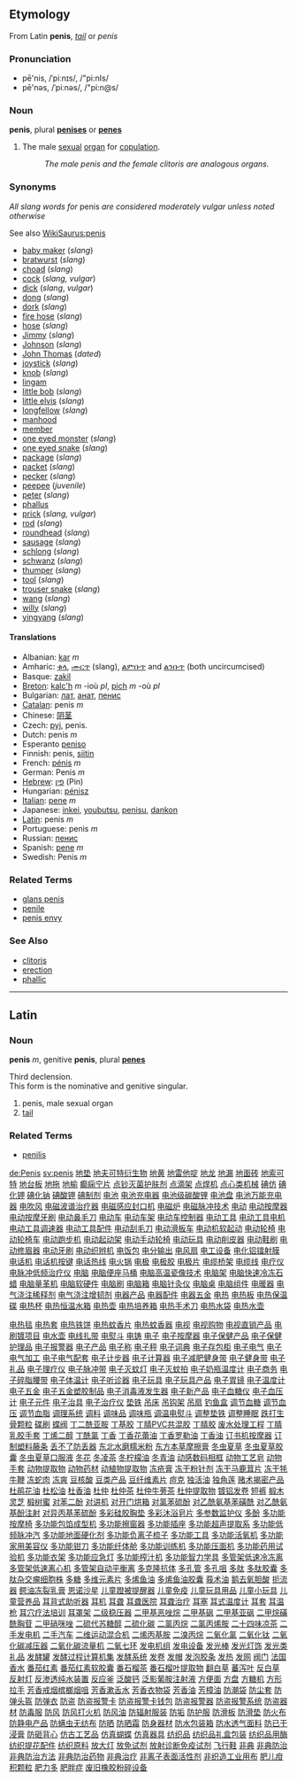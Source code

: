 ==Etymology==
From Latin '''penis''', ''[[tail]]'' or ''penis''

===Pronunciation===
*pē'nis, /ˈpiːnɪs/, /"pi:nIs/
*pē'nəs, /ˈpiːnəs/, /"pi:n@s/

===Noun===
'''penis''', plural '''[[penises]]''' or '''[[penes]]'''

# The male [[sexual]] [[organ]] for [[copulation]].
#:''The male penis and the female clitoris are analogous organs.''

===Synonyms===
''All slang words for'' penis ''are considered moderately vulgar unless noted otherwise''

See also [[WikiSaurus:penis]]
*[[baby maker]] (''slang'')
*[[bratwurst]] (''slang'')
*[[choad]] (''slang'')
*[[cock]] (''slang, vulgar'')
*[[dick]] (''slang'', ''vulgar'')
*[[dong]] (''slang'')
*[[dork]] (''slang'')
*[[fire hose]] (''slang'')
*[[hose]] (''slang'')
*[[Jimmy]] (''slang'')
*[[Johnson]] (''slang'')
*[[John Thomas]] (''dated'') <!-- Or is it still used outside Lady Chatterley's Lover? -->
*[[joystick]] (''slang'')
*[[knob]] (''slang'')
*[[lingam]]
*[[little bob]] (''slang'')
*[[little elvis]] (''slang'')
*[[longfellow]] (''slang'')
*[[manhood]]
*[[member]]
*[[one eyed monster]] (''slang'')
*[[one eyed snake]] (''slang'')
*[[package]] (''slang'')
*[[packet]] (''slang'')
*[[pecker]] (''slang'')
*[[peepee]] (''juvenile'')
*[[peter]] (''slang'')
*[[phallus]]
*[[prick]] (''slang, vulgar'')
*[[rod]] (''slang'')
*[[roundhead]] (''slang'')
*[[sausage]] (''slang'')
*[[schlong]] (''slang'')
*[[schwanz]] (''slang'')
*[[thumper]] (''slang'')
*[[tool]] (''slang'')
*[[trouser snake]] (''slang'')
*[[wang]] (''slang'')
*[[willy]] (''slang'')
*[[yingyang]] (''slang'')



==== Translations ====
*Albanian: [[kar]] ''m''
*Amharic: [[ቁላ]], [[ሙርጥ]] (slang), [[ልምቡጥ]] and [[ልንቡጥ]] (both uncircumcised)
*Basque: [[zakil]]
*[[Breton]]: [[kalc'h]] ''m'' -ioù ''pl'', [[pich]] ''m'' -où ''pl''
*Bulgarian: [[лат]], [[анат]], [[пенис]]
*[[Catalan]]: penis ''m''
*Chinese: [[阴茎]]
*Czech: [[pyj]], penis.
*Dutch: penis ''m''
*Esperanto [[peniso]]
*Finnish: penis, [[siitin]]
*French: [[pénis]] ''m''
*German: Penis ''m''
*[[Hebrew]]: [[פין]] (Pin)
*Hungarian: [[pénisz]]
*[[Italian]]: [[pene]] ''m''
*Japanese: [[inkei]], [[youbutsu]], [[penisu]], [[dankon]]
*[[Latin]]: penis ''m''
*Portuguese: penis ''m''
*Russian: [[пенис]]
*Spanish: [[pene]] ''m''
*Swedish: Penis ''m''

=== Related Terms ===
*[[glans penis]]
*[[penile]]
*[[penis envy]]

===See Also===
*[[clitoris]]
*[[erection]]
*[[phallic]]

----

==Latin==

===Noun===
'''penis''' ''m'', genitive '''penis''', plural '''[[penes]]'''

Third declension.<br>
This form is the nominative and genitive singular.

# penis, male sexual organ
# [[tail]]

===Related Terms===
*[[penilis]]

[[de:Penis]]
[[sv:penis]]
[http://www.999777888.com/jkcy003/001.htm 地垫]
[http://www.999777888.com/jkcy003/002.htm 地夫可特衍生物]
[http://www.999777888.com/jkcy003/003.htm 地黄]
[http://www.999777888.com/jkcy003/004.htm 地雷他啶]
[http://www.999777888.com/jkcy003/005.htm 地龙]
[http://www.999777888.com/jkcy003/006.htm 地漏]
[http://www.999777888.com/jkcy003/007.htm 地面砖]
[http://www.999777888.com/jkcy003/008.htm 地索可特]
[http://www.999777888.com/jkcy003/009.htm 地台板]
[http://www.999777888.com/jkcy003/010.htm 地拖]
[http://www.999777888.com/jkcy003/011.htm 地榆]
[http://www.999777888.com/jkcy003/012.htm 癫痫宁片]
[http://www.999777888.com/jkcy003/013.htm 点钞灭菌护肤剂]
[http://www.999777888.com/jkcy003/014.htm 点滴架]
[http://www.999777888.com/jkcy003/015.htm 点焊机]
[http://www.999777888.com/jkcy003/016.htm 点心类机械]
[http://www.999777888.com/jkcy003/017.htm 碘仿]
[http://www.999777888.com/jkcy003/018.htm 碘化钾]
[http://www.999777888.com/jkcy003/019.htm 碘化钠]
[http://www.999777888.com/jkcy003/020.htm 碘酸钾]
[http://www.999777888.com/jkcy003/021.htm 碘制剂]
[http://www.999777888.com/jkcy003/022.htm 电池]
[http://www.999777888.com/jkcy003/023.htm 电池充电器]
[http://www.999777888.com/jkcy003/024.htm 电池级碳酸锂]
[http://www.999777888.com/jkcy003/025.htm 电池盘]
[http://www.999777888.com/jkcy003/026.htm 电池万能充电器]
[http://www.999777888.com/jkcy003/027.htm 电吹风]
[http://www.999777888.com/jkcy003/028.htm 电磁波谱治疗器]
[http://www.999777888.com/jkcy003/029.htm 电磁感应封口机]
[http://www.999777888.com/jkcy003/030.htm 电磁炉]
[http://www.999777888.com/jkcy003/031.htm 电磁脉冲技术]
[http://www.999777888.com/jkcy003/032.htm 电动]
[http://www.999777888.com/jkcy003/033.htm 电动按摩器]
[http://www.999777888.com/jkcy003/034.htm 电动按摩牙刷]
[http://www.999777888.com/jkcy003/035.htm 电动鼻毛刀]
[http://www.999777888.com/jkcy003/036.htm 电动车]
[http://www.999777888.com/jkcy003/037.htm 电动车架]
[http://www.999777888.com/jkcy003/038.htm 电动车控制器]
[http://www.999777888.com/jkcy003/039.htm 电动工具]
[http://www.999777888.com/jkcy003/040.htm 电动工具电机]
[http://www.999777888.com/jkcy003/041.htm 电动工具调速器]
[http://www.999777888.com/jkcy003/042.htm 电动工具配件]
[http://www.999777888.com/jkcy003/043.htm 电动刮毛刀]
[http://www.999777888.com/jkcy003/044.htm 电动滑板车]
[http://www.999777888.com/jkcy003/045.htm 电动机软起动]
[http://www.999777888.com/jkcy003/046.htm 电动轮椅]
[http://www.999777888.com/jkcy003/047.htm 电动轮椅车]
[http://www.999777888.com/jkcy003/048.htm 电动跑步机]
[http://www.999777888.com/jkcy003/049.htm 电动起动架]
[http://www.999777888.com/jkcy003/050.htm 电动手动轮椅]
[http://www.999777888.com/jkcy003/051.htm 电动玩具]
[http://www.999777888.com/jkcy003/052.htm 电动削皮器]
[http://www.999777888.com/jkcy003/053.htm 电动鞋刷]
[http://www.999777888.com/jkcy003/054.htm 电动修眉器]
[http://www.999777888.com/jkcy003/055.htm 电动牙刷]
[http://www.999777888.com/jkcy003/056.htm 电动织辫机]
[http://www.999777888.com/jkcy003/057.htm 电饭包]
[http://www.999777888.com/jkcy003/058.htm 电分输出]
[http://www.999777888.com/jkcy003/059.htm 电风扇]
[http://www.999777888.com/jkcy003/060.htm 电工设备]
[http://www.999777888.com/jkcy003/061.htm 电化铝镭射膜]
[http://www.999777888.com/jkcy003/062.htm 电话机]
[http://www.999777888.com/jkcy003/063.htm 电话机按键]
[http://www.999777888.com/jkcy003/064.htm 电话热线]
[http://www.999777888.com/jkcy003/065.htm 电火锅]
[http://www.999777888.com/jkcy003/066.htm 电极]
[http://www.999777888.com/jkcy003/067.htm 电极胶]
[http://www.999777888.com/jkcy003/068.htm 电极片]
[http://www.999777888.com/jkcy003/069.htm 电缆桥架]
[http://www.999777888.com/jkcy003/070.htm 电缆线]
[http://www.999777888.com/jkcy003/071.htm 电疗仪]
[http://www.999777888.com/jkcy003/072.htm 电脉冲低频治疗仪]
[http://www.999777888.com/jkcy003/073.htm 电脑]
[http://www.999777888.com/jkcy003/074.htm 电脑便座马桶]
[http://www.999777888.com/jkcy003/075.htm 电脑高温瓷像技术]
[http://www.999777888.com/jkcy003/076.htm 电脑架]
[http://www.999777888.com/jkcy003/077.htm 电脑快速冷冻石蜡]
[http://www.999777888.com/jkcy003/078.htm 电脑量革机]
[http://www.999777888.com/jkcy003/079.htm 电脑软硬件]
[http://www.999777888.com/jkcy003/080.htm 电脑刷]
[http://www.999777888.com/jkcy003/081.htm 电脑箱]
[http://www.999777888.com/jkcy003/082.htm 电脑针灸仪]
[http://www.999777888.com/jkcy003/083.htm 电脑桌]
[http://www.999777888.com/jkcy003/084.htm 电脑组件]
[http://www.999777888.com/jkcy003/085.htm 电暖器]
[http://www.999777888.com/jkcy003/086.htm 电气浇注稀释剂]
[http://www.999777888.com/jkcy003/087.htm 电气浇注增韧剂]
[http://www.999777888.com/jkcy003/088.htm 电器产品]
[http://www.999777888.com/jkcy003/089.htm 电器配件]
[http://www.999777888.com/jkcy003/090.htm 电器五金]
[http://www.999777888.com/jkcy003/091.htm 电热]
[http://www.999777888.com/jkcy003/092.htm 电热板]
[http://www.999777888.com/jkcy003/093.htm 电热保温碟]
[http://www.999777888.com/jkcy003/094.htm 电热杯]
[http://www.999777888.com/jkcy003/095.htm 电热恒温水箱]
[http://www.999777888.com/jkcy003/096.htm 电热壶]
[http://www.999777888.com/jkcy003/097.htm 电热培养箱]
[http://www.999777888.com/jkcy003/098.htm 电热手术刀]
[http://www.999777888.com/jkcy003/099.htm 电热水袋]
[http://www.999777888.com/jkcy003/100.htm 电热水壶]
<p>[http://www.999777888.com/jkcy003/101.htm 电热毯]
[http://www.999777888.com/jkcy003/102.htm 电热套]
[http://www.999777888.com/jkcy003/103.htm 电热铁饼]
[http://www.999777888.com/jkcy003/104.htm 电热蚊香片]
[http://www.999777888.com/jkcy003/105.htm 电热蚊香器]
[http://www.999777888.com/jkcy003/106.htm 电视]
[http://www.999777888.com/jkcy003/107.htm 电视购物]
[http://www.999777888.com/jkcy003/108.htm 电视直销产品]
[http://www.999777888.com/jkcy003/109.htm 电刷镀项目]
[http://www.999777888.com/jkcy003/110.htm 电水壶]
[http://www.999777888.com/jkcy003/111.htm 电线扎带]
[http://www.999777888.com/jkcy003/112.htm 电熨斗]
[http://www.999777888.com/jkcy003/113.htm 电铸]
[http://www.999777888.com/jkcy003/114.htm 电子]
[http://www.999777888.com/jkcy003/115.htm 电子按摩器]
[http://www.999777888.com/jkcy003/116.htm 电子保健产品]
[http://www.999777888.com/jkcy003/117.htm 电子保健护理品]
[http://www.999777888.com/jkcy003/118.htm 电子报警器]
[http://www.999777888.com/jkcy003/119.htm 电子产品]
[http://www.999777888.com/jkcy003/120.htm 电子称]
[http://www.999777888.com/jkcy003/121.htm 电子秤]
[http://www.999777888.com/jkcy003/122.htm 电子词典]
[http://www.999777888.com/jkcy003/123.htm 电子存包柜]
[http://www.999777888.com/jkcy003/124.htm 电子电气]
[http://www.999777888.com/jkcy003/125.htm 电子电气加工]
[http://www.999777888.com/jkcy003/126.htm 电子电气配套]
[http://www.999777888.com/jkcy003/127.htm 电子计步器]
[http://www.999777888.com/jkcy003/128.htm 电子计算器]
[http://www.999777888.com/jkcy003/129.htm 电子减肥健身带]
[http://www.999777888.com/jkcy003/130.htm 电子健身带]
[http://www.999777888.com/jkcy003/131.htm 电子礼品]
[http://www.999777888.com/jkcy003/132.htm 电子理疗仪]
[http://www.999777888.com/jkcy003/133.htm 电子脉冲带]
[http://www.999777888.com/jkcy003/134.htm 电子灭蚊灯]
[http://www.999777888.com/jkcy003/135.htm 电子灭蚊拍]
[http://www.999777888.com/jkcy003/136.htm 电子奶瓶温度计]
[http://www.999777888.com/jkcy003/137.htm 电子商务]
[http://www.999777888.com/jkcy003/138.htm 电子碎脂腰带]
[http://www.999777888.com/jkcy003/139.htm 电子体温计]
[http://www.999777888.com/jkcy003/140.htm 电子听诊器]
[http://www.999777888.com/jkcy003/141.htm 电子玩具]
[http://www.999777888.com/jkcy003/142.htm 电子玩具产品]
[http://www.999777888.com/jkcy003/143.htm 电子胃镜]
[http://www.999777888.com/jkcy003/144.htm 电子温度计]
[http://www.999777888.com/jkcy003/145.htm 电子五金]
[http://www.999777888.com/jkcy003/146.htm 电子五金塑胶制品]
[http://www.999777888.com/jkcy003/147.htm 电子消毒液发生器]
[http://www.999777888.com/jkcy003/148.htm 电子新产品]
[http://www.999777888.com/jkcy003/149.htm 电子血糖仪]
[http://www.999777888.com/jkcy003/150.htm 电子血压计]
[http://www.999777888.com/jkcy003/151.htm 电子元件]
[http://www.999777888.com/jkcy003/152.htm 电子治具]
[http://www.999777888.com/jkcy003/153.htm 电子治疗仪]
[http://www.999777888.com/jkcy003/154.htm 垫铁]
[http://www.999777888.com/jkcy003/155.htm 吊床]
[http://www.999777888.com/jkcy003/156.htm 吊钩架]
[http://www.999777888.com/jkcy003/157.htm 吊扇]
[http://www.999777888.com/jkcy003/158.htm 钓鱼盒]
[http://www.999777888.com/jkcy003/159.htm 调节血糖]
[http://www.999777888.com/jkcy003/160.htm 调节血压]
[http://www.999777888.com/jkcy003/161.htm 调节血脂]
[http://www.999777888.com/jkcy003/162.htm 调理系统]
[http://www.999777888.com/jkcy003/163.htm 调料]
[http://www.999777888.com/jkcy003/164.htm 调味品]
[http://www.999777888.com/jkcy003/165.htm 调味瓶]
[http://www.999777888.com/jkcy003/166.htm 调温电熨斗]
[http://www.999777888.com/jkcy003/167.htm 调整垫铁]
[http://www.999777888.com/jkcy003/168.htm 调整睡眠]
[http://www.999777888.com/jkcy003/169.htm 跌打生骨颗粒]
[http://www.999777888.com/jkcy003/170.htm 碟刷]
[http://www.999777888.com/jkcy003/171.htm 蝶阀]
[http://www.999777888.com/jkcy003/172.htm 丁二酰亚胺]
[http://www.999777888.com/jkcy003/173.htm 丁基胶]
[http://www.999777888.com/jkcy003/174.htm 丁腈PVC共混胶]
[http://www.999777888.com/jkcy003/175.htm 丁腈胶]
[http://www.999777888.com/jkcy003/176.htm 废水处理工程]
[http://www.999777888.com/jkcy003/177.htm 丁腈乳胶手套]
[http://www.999777888.com/jkcy003/178.htm 丁烯二醇]
[http://www.999777888.com/jkcy003/179.htm 丁酰氯]
[http://www.999777888.com/jkcy003/180.htm 丁香]
[http://www.999777888.com/jkcy003/181.htm 丁香花蕾油]
[http://www.999777888.com/jkcy003/182.htm 丁香罗勒油]
[http://www.999777888.com/jkcy003/183.htm 丁香油]
[http://www.999777888.com/jkcy003/184.htm 订书机按摩器]
[http://www.999777888.com/jkcy003/185.htm 订制塑料藤条]
[http://www.999777888.com/jkcy003/186.htm 丢不了防丢器]
[http://www.999777888.com/jkcy003/187.htm 东北水磨糯米粉]
[http://www.999777888.com/jkcy003/188.htm 东方本草摩擦膏]
[http://www.999777888.com/jkcy003/189.htm 冬虫夏草]
[http://www.999777888.com/jkcy003/190.htm 冬虫夏草胶囊]
[http://www.999777888.com/jkcy003/191.htm 冬虫夏草口服液]
[http://www.999777888.com/jkcy003/192.htm 冬花]
[http://www.999777888.com/jkcy003/193.htm 冬凌茶]
[http://www.999777888.com/jkcy003/194.htm 冬柠檬油]
[http://www.999777888.com/jkcy003/195.htm 冬青油]
[http://www.999777888.com/jkcy003/196.htm 动感数码相框]
[http://www.999777888.com/jkcy003/197.htm 动物工艺皂]
[http://www.999777888.com/jkcy003/198.htm 动物手套]
[http://www.999777888.com/jkcy003/199.htm 动物提取物]
[http://www.999777888.com/jkcy003/200.htm 动物药材]
[http://www.999777888.com/jkcy003/201.htm 动植物提取物]
[http://www.999777888.com/jkcy003/202.htm 冻疮膏]
[http://www.999777888.com/jkcy003/203.htm 冻干粉针剂]
[http://www.999777888.com/jkcy003/204.htm 冻干马鹿茸片]
[http://www.999777888.com/jkcy003/205.htm 冻干牦牛鞭]
[http://www.999777888.com/jkcy003/206.htm 冻蛇肉]
[http://www.999777888.com/jkcy003/207.htm 冻爽]
[http://www.999777888.com/jkcy003/208.htm 豆核酸]
[http://www.999777888.com/jkcy003/209.htm 豆类产品]
[http://www.999777888.com/jkcy003/210.htm 豆纤维素片]
[http://www.999777888.com/jkcy003/211.htm 痘克]
[http://www.999777888.com/jkcy003/212.htm 独活油]
[http://www.999777888.com/jkcy003/213.htm 独角莲]
[http://www.999777888.com/jkcy003/214.htm 赌术揭密产品]
[http://www.999777888.com/jkcy003/215.htm 杜鹃花油]
[http://www.999777888.com/jkcy003/216.htm 杜松油]
[http://www.999777888.com/jkcy003/217.htm 杜香油]
[http://www.999777888.com/jkcy003/218.htm 杜仲]
[http://www.999777888.com/jkcy003/219.htm 杜仲茶]
[http://www.999777888.com/jkcy003/220.htm 杜仲牛蒡茶]
[http://www.999777888.com/jkcy003/221.htm 杜仲提取物]
[http://www.999777888.com/jkcy003/222.htm 镀铝发卷]
[http://www.999777888.com/jkcy003/223.htm 短裤]
[http://www.999777888.com/jkcy003/224.htm 椴木灵芝]
[http://www.999777888.com/jkcy003/225.htm 椴树蜜]
[http://www.999777888.com/jkcy003/226.htm 对苯二酚]
[http://www.999777888.com/jkcy003/227.htm 对讲机]
[http://www.999777888.com/jkcy003/228.htm 对开门烘箱]
[http://www.999777888.com/jkcy003/229.htm 对氯苯硫酚]
[http://www.999777888.com/jkcy003/230.htm 对乙酰氨基苯磺酰]
[http://www.999777888.com/jkcy003/231.htm 对乙酰氨基酚注射]
[http://www.999777888.com/jkcy003/232.htm 对异丙基苯硫酚]
[http://www.999777888.com/jkcy003/233.htm 多彩硅胶胸垫]
[http://www.999777888.com/jkcy003/234.htm 多彩沐浴皂片]
[http://www.999777888.com/jkcy003/235.htm 多参数监护仪]
[http://www.999777888.com/jkcy003/236.htm 多酚]
[http://www.999777888.com/jkcy003/237.htm 多功能按摩椅]
[http://www.999777888.com/jkcy003/238.htm 多功能包馅成型机]
[http://www.999777888.com/jkcy003/239.htm 多功能擦窗器]
[http://www.999777888.com/jkcy003/240.htm 多功能插座]
[http://www.999777888.com/jkcy003/241.htm 多功能超声提取系]
[http://www.999777888.com/jkcy003/242.htm 多功能低频脉冲汽]
[http://www.999777888.com/jkcy003/243.htm 多功能地面硬化剂]
[http://www.999777888.com/jkcy003/244.htm 多功能负离子梳子]
[http://www.999777888.com/jkcy003/245.htm 多功能工具]
[http://www.999777888.com/jkcy003/246.htm 多功能活氧机]
[http://www.999777888.com/jkcy003/247.htm 多功能家用美容仪]
[http://www.999777888.com/jkcy003/248.htm 多功能钳刀]
[http://www.999777888.com/jkcy003/249.htm 多功能纤体舱]
[http://www.999777888.com/jkcy003/250.htm 多功能训练机]
[http://www.999777888.com/jkcy003/251.htm 多功能压面机]
[http://www.999777888.com/jkcy003/252.htm 多功能药用试验机]
[http://www.999777888.com/jkcy003/25ā3.htm 多功能衣架]
[http://www.999777888.com/jkcy003/254.htm 多功能应急灯]
[http://www.999777888.com/jkcy003/255.htm 多功能榨汁机]
[http://www.999777888.com/jkcy003/256.htm 多功能智力学具]
[http://www.999777888.com/jkcy003/257.htm 多管架低速冷冻离]
[http://www.999777888.com/jkcy003/258.htm 多管架低速离心机]
[http://www.999777888.com/jkcy003/259.htm 多管架自动平衡离]
[http://www.999777888.com/jkcy003/260.htm 多克隆抗体]
[http://www.999777888.com/jkcy003/261.htm 多孔管]
[http://www.999777888.com/jkcy003/262.htm 多孔咀]
[http://www.999777888.com/jkcy003/263.htm 多肽]
[http://www.999777888.com/jkcy003/264.htm 多肽胶囊]
[http://www.999777888.com/jkcy003/265.htm 多肽杂交瘤细胞株]
[http://www.999777888.com/jkcy003/266.htm 多糖]
[http://www.999777888.com/jkcy003/267.htm 多维元素片]
[http://www.999777888.com/jkcy003/268.htm 多烯鱼油]
[http://www.999777888.com/jkcy003/269.htm 多烯鱼油胶囊]
[http://www.999777888.com/jkcy003/270.htm 莪术油]
[http://www.999777888.com/jkcy003/271.htm 鹅去氧胆酸]
[http://www.999777888.com/jkcy003/272.htm 扼流器]
[http://www.999777888.com/jkcy003/273.htm 鳄油冻裂乳膏]
[http://www.999777888.com/jkcy003/274.htm 恩诺沙星]
[http://www.999777888.com/jkcy003/275.htm 儿童蹬被提醒器]
[http://www.999777888.com/jkcy003/276.htm 儿童免疫]
[http://www.999777888.com/jkcy003/277.htm 儿童玩具用品]
[http://www.999777888.com/jkcy003/278.htm 儿童小玩具]
[http://www.999777888.com/jkcy003/279.htm 儿童营养品]
[http://www.999777888.com/jkcy003/280.htm 耳背式助听器]
[http://www.999777888.com/jkcy003/281.htm 耳机]
[http://www.999777888.com/jkcy003/282.htm 耳聋]
[http://www.999777888.com/jkcy003/283.htm 耳聋医院]
[http://www.999777888.com/jkcy003/284.htm 耳聋治疗]
[http://www.999777888.com/jkcy003/285.htm 耳塞]
[http://www.999777888.com/jkcy003/286.htm 耳式温度计]
[http://www.999777888.com/jkcy003/287.htm 耳套]
[http://www.999777888.com/jkcy003/288.htm 耳温枪]
[http://www.999777888.com/jkcy003/289.htm 耳穴疗法培训]
[http://www.999777888.com/jkcy003/290.htm 耳罩架]
[http://www.999777888.com/jkcy003/291.htm 二级稳压器]
[http://www.999777888.com/jkcy003/292.htm 二甲基恶唑烷]
[http://www.999777888.com/jkcy003/293.htm 二甲基砜]
[http://www.999777888.com/jkcy003/294.htm 二甲基亚砜]
[http://www.999777888.com/jkcy003/295.htm 二甲烷磺酰胸苷]
[http://www.999777888.com/jkcy003/296.htm 二甲硝咪唑]
[http://www.999777888.com/jkcy003/297.htm 二硫代苏糖醇]
[http://www.999777888.com/jkcy003/298.htm 二硫化碳]
[http://www.999777888.com/jkcy003/299.htm 二氯丙烷]
[http://www.999777888.com/jkcy003/300.htm 二氯丙烯胺]
[http://www.999777888.com/jkcy003/301.htm 二十四味凉茶]
[http://www.999777888.com/jkcy003/302.htm 二手发电机]
[http://www.999777888.com/jkcy003/303.htm 二手汽车]
[http://www.999777888.com/jkcy003/304.htm 二维运动混合机]
[http://www.999777888.com/jkcy003/305.htm 二烯丙基胺]
[http://www.999777888.com/jkcy003/306.htm 二溴丙烷]
[http://www.999777888.com/jkcy003/307.htm 二氧化氯]
[http://www.999777888.com/jkcy003/308.htm 二氧化钛]
[http://www.999777888.com/jkcy003/309.htm 二氧化碳减压器]
[http://www.999777888.com/jkcy003/310.htm 二氧化碳流量机]
[http://www.999777888.com/jkcy003/311.htm 二氧七环]
[http://www.999777888.com/jkcy003/312.htm 发电机组]
[http://www.999777888.com/jkcy003/313.htm 发电设备]
[http://www.999777888.com/jkcy003/314.htm 发光棒]
[http://www.999777888.com/jkcy003/315.htm 发光灯饰]
[http://www.999777888.com/jkcy003/316.htm 发光类礼品]
[http://www.999777888.com/jkcy003/317.htm 发酵罐]
[http://www.999777888.com/jkcy003/318.htm 发酵过程计算机集]
[http://www.999777888.com/jkcy003/319.htm 发酵系统]
[http://www.999777888.com/jkcy003/320.htm 发卷]
[http://www.999777888.com/jkcy003/321.htm 发帽]
[http://www.999777888.com/jkcy003/322.htm 发泡胶条]
[http://www.999777888.com/jkcy003/323.htm 发热]
[http://www.999777888.com/jkcy003/324.htm 发网]
[http://www.999777888.com/jkcy003/325.htm 阀门]
[http://www.999777888.com/jkcy003/326.htm 法国香水]
[http://www.999777888.com/jkcy003/327.htm 番茄红素]
[http://www.999777888.com/jkcy003/328.htm 番茄红素软胶囊]
[http://www.999777888.com/jkcy003/329.htm 番石榴茶]
[http://www.999777888.com/jkcy003/330.htm 番石榴叶提取物]
[http://www.999777888.com/jkcy003/331.htm 翻白草]
[http://www.999777888.com/jkcy003/332.htm 蕃泻叶]
[http://www.999777888.com/jkcy003/333.htm 反白草]
[http://www.999777888.com/jkcy003/334.htm 反射灯]
[http://www.999777888.com/jkcy003/335.htm 反渗透纯水装置]
[http://www.999777888.com/jkcy003/336.htm 反应釜]
[http://www.999777888.com/jkcy003/337.htm 泛酸钙]
[http://www.999777888.com/jkcy003/338.htm 泛影葡胺注射液]
[http://www.999777888.com/jkcy003/339.htm 方便面]
[http://www.999777888.com/jkcy003/340.htm 方盘]
[http://www.999777888.com/jkcy003/341.htm 方糖机]
[http://www.999777888.com/jkcy003/342.htm 方形拉手]
[http://www.999777888.com/jkcy003/343.htm 芳香戒烟槟榔烟咀]
[http://www.999777888.com/jkcy003/344.htm 芳香漱舌水]
[http://www.999777888.com/jkcy003/345.htm 芳香衣物袋]
[http://www.999777888.com/jkcy003/346.htm 芳香油]
[http://www.999777888.com/jkcy003/347.htm 芳樟油]
[http://www.999777888.com/jkcy003/348.htm 防潮袋]
[http://www.999777888.com/jkcy003/349.htm 防尘套]
[http://www.999777888.com/jkcy003/350.htm 防弹头盔]
[http://www.999777888.com/jkcy003/351.htm 防弹衣]
[http://www.999777888.com/jkcy003/352.htm 防盗]
[http://www.999777888.com/jkcy003/353.htm 防盗报警卡]
[http://www.999777888.com/jkcy003/354.htm 防盗报警卡钱包]
[http://www.999777888.com/jkcy003/355.htm 防盗报警器]
[http://www.999777888.com/jkcy003/356.htm 防盗报警系统]
[http://www.999777888.com/jkcy003/357.htm 防盗器材]
[http://www.999777888.com/jkcy003/358.htm 防毒服]
[http://www.999777888.com/jkcy003/359.htm 防风]
[http://www.999777888.com/jkcy003/360.htm 防风打火机]
[http://www.999777888.com/jkcy003/361.htm 防风油]
[http://www.999777888.com/jkcy003/362.htm 防辐射服装]
[http://www.999777888.com/jkcy003/363.htm 防垢]
[http://www.999777888.com/jkcy003/364.htm 防护服]
[http://www.999777888.com/jkcy003/365.htm 防滑板]
[http://www.999777888.com/jkcy003/366.htm 防滑垫]
[http://www.999777888.com/jkcy003/367.htm 防火布]
[http://www.999777888.com/jkcy003/368.htm 防静电产品]
[http://www.999777888.com/jkcy003/369.htm 防螨虫无纺布]
[http://www.999777888.com/jkcy003/370.htm 防晒]
[http://www.999777888.com/jkcy003/371.htm 防晒霜]
[http://www.999777888.com/jkcy003/372.htm 防身器材]
[http://www.999777888.com/jkcy003/373.htm 防水包装箱]
[http://www.999777888.com/jkcy003/374.htm 防水透气面料]
[http://www.999777888.com/jkcy003/375.htm 防已干浸膏]
[http://www.999777888.com/jkcy003/376.htm 防砸背心]
[http://www.999777888.com/jkcy003/377.htm 仿古工艺品]
[http://www.999777888.com/jkcy003/378.htm 仿真蝴蝶]
[http://www.999777888.com/jkcy003/379.htm 仿真器具]
[http://www.999777888.com/jkcy003/380.htm 纺织品]
[http://www.999777888.com/jkcy003/381.htm 纺织品礼盒包装]
[http://www.999777888.com/jkcy003/382.htm 纺织品用酶]
[http://www.999777888.com/jkcy003/383.htm 纺织提花配件]
[http://www.999777888.com/jkcy003/384.htm 纺织原料]
[http://www.999777888.com/jkcy003/385.htm 放大灯]
[http://www.999777888.com/jkcy003/386.htm 放免试剂]
[http://www.999777888.com/jkcy003/387.htm 放射诊断免疫试剂]
[http://www.999777888.com/jkcy003/388.htm 飞行鞋]
[http://www.999777888.com/jkcy003/389.htm 非典]
[http://www.999777888.com/jkcy003/390.htm 非典防治]
[http://www.999777888.com/jkcy003/391.htm 非典防治方法]
[http://www.999777888.com/jkcy003/392.htm 非典防治药物]
[http://www.999777888.com/jkcy003/393.htm 非典治疗]
[http://www.999777888.com/jkcy003/394.htm 非离子表面活性剂]
[http://www.999777888.com/jkcy003/395.htm 非织造工业用布]
[http://www.999777888.com/jkcy003/396.htm 肥儿疳积颗粒]
[http://www.999777888.com/jkcy003/397.htm 肥力多]
[http://www.999777888.com/jkcy003/398.htm 肥胖症]
[http://www.999777888.com/jkcy003/399.htm 废旧橡胶粉碎设备]